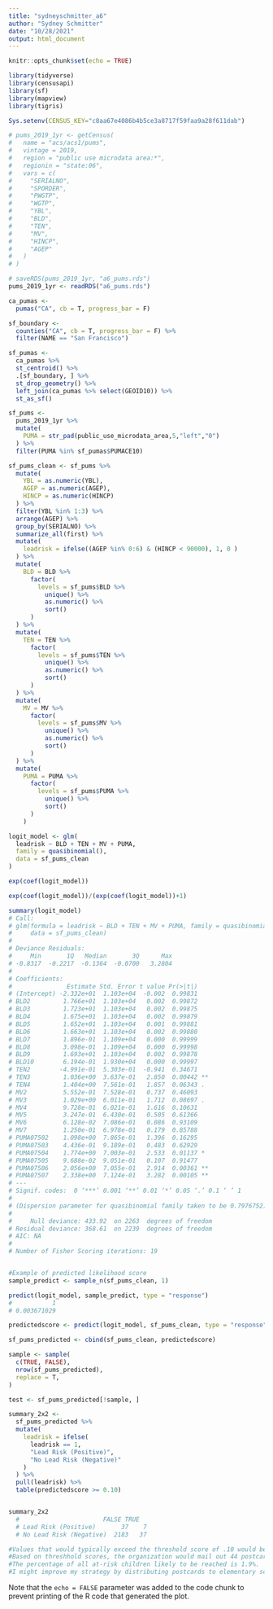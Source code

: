 ```yaml
---
title: "sydneyschmitter_a6"
author: "Sydney Schmitter"
date: "10/28/2021"
output: html_document
---
```


```r
knitr::opts_chunk$set(echo = TRUE)
```

```r
library(tidyverse)
library(censusapi)
library(sf)
library(mapview)
library(tigris)

Sys.setenv(CENSUS_KEY="c8aa67e4086b4b5ce3a8717f59faa9a28f611dab")
```

```r
# pums_2019_1yr <- getCensus(
#   name = "acs/acs1/pums",
#   vintage = 2019,
#   region = "public use microdata area:*", 
#   regionin = "state:06",
#   vars = c(
#     "SERIALNO",
#     "SPORDER",
#     "PWGTP",
#     "WGTP",
#     "YBL",
#     "BLD",
#     "TEN",
#     "MV",
#     "HINCP",
#     "AGEP"
#   )
# )

# saveRDS(pums_2019_1yr, "a6_pums.rds")
pums_2019_1yr <- readRDS("a6_pums.rds")
```

```r
ca_pumas <-
  pumas("CA", cb = T, progress_bar = F)

sf_boundary <-
  counties("CA", cb = T, progress_bar = F) %>%
  filter(NAME == "San Francisco")

sf_pumas <-
  ca_pumas %>% 
  st_centroid() %>% 
  .[sf_boundary, ] %>% 
  st_drop_geometry() %>% 
  left_join(ca_pumas %>% select(GEOID10)) %>% 
  st_as_sf()

sf_pums <-
  pums_2019_1yr %>% 
  mutate(
    PUMA = str_pad(public_use_microdata_area,5,"left","0")
  ) %>% 
  filter(PUMA %in% sf_pumas$PUMACE10)

sf_pums_clean <- sf_pums %>%
  mutate(
    YBL = as.numeric(YBL),
    AGEP = as.numeric(AGEP),
    HINCP = as.numeric(HINCP)
  ) %>% 
  filter(YBL %in% 1:3) %>% 
  arrange(AGEP) %>% 
  group_by(SERIALNO) %>% 
  summarize_all(first) %>% 
  mutate(
    leadrisk = ifelse((AGEP %in% 0:6) & (HINCP < 90000), 1, 0 )
  ) %>% 
  mutate(
    BLD = BLD %>% 
      factor(
        levels = sf_pums$BLD %>% 
          unique() %>%
          as.numeric() %>% 
          sort()
      )
  ) %>% 
  mutate(
    TEN = TEN %>% 
      factor(
        levels = sf_pums$TEN %>% 
          unique() %>%
          as.numeric() %>% 
          sort()
      )
  ) %>% 
  mutate(
    MV = MV %>% 
      factor(
        levels = sf_pums$MV %>% 
          unique() %>%
          as.numeric() %>% 
          sort()
      )
  ) %>% 
  mutate(
    PUMA = PUMA %>% 
      factor(
        levels = sf_pums$PUMA %>% 
          unique() %>%
          sort()
      )
    )

logit_model <- glm(
  leadrisk ~ BLD + TEN + MV + PUMA,
  family = quasibinomial(),
  data = sf_pums_clean
)

exp(coef(logit_model))

exp(coef(logit_model))/(exp(coef(logit_model))+1)

summary(logit_model)
# Call:
# glm(formula = leadrisk ~ BLD + TEN + MV + PUMA, family = quasibinomial(), 
#     data = sf_pums_clean)
# 
# Deviance Residuals: 
#     Min       1Q   Median       3Q      Max  
# -0.8317  -0.2217  -0.1364  -0.0700   3.2804  
# 
# Coefficients:
#               Estimate Std. Error t value Pr(>|t|)   
# (Intercept) -2.332e+01  1.103e+04  -0.002  0.99831   
# BLD2         1.766e+01  1.103e+04   0.002  0.99872   
# BLD3         1.723e+01  1.103e+04   0.002  0.99875   
# BLD4         1.675e+01  1.103e+04   0.002  0.99879   
# BLD5         1.652e+01  1.103e+04   0.001  0.99881   
# BLD6         1.663e+01  1.103e+04   0.002  0.99880   
# BLD7         1.896e-01  1.109e+04   0.000  0.99999   
# BLD8         3.098e-01  1.109e+04   0.000  0.99998   
# BLD9         1.693e+01  1.103e+04   0.002  0.99878   
# BLD10        6.194e-01  1.930e+04   0.000  0.99997   
# TEN2        -4.991e-01  5.303e-01  -0.941  0.34671   
# TEN3         1.036e+00  3.637e-01   2.850  0.00442 **
# TEN4         1.404e+00  7.561e-01   1.857  0.06343 . 
# MV2          5.552e-01  7.528e-01   0.737  0.46093   
# MV3          1.029e+00  6.011e-01   1.712  0.08697 . 
# MV4          9.728e-01  6.021e-01   1.616  0.10631   
# MV5          3.247e-01  6.430e-01   0.505  0.61366   
# MV6          6.128e-02  7.086e-01   0.086  0.93109   
# MV7          1.250e-01  6.978e-01   0.179  0.85788   
# PUMA07502    1.098e+00  7.865e-01   1.396  0.16295   
# PUMA07503    4.436e-01  9.189e-01   0.483  0.62929   
# PUMA07504    1.774e+00  7.003e-01   2.533  0.01137 * 
# PUMA07505    9.688e-02  9.051e-01   0.107  0.91477   
# PUMA07506    2.056e+00  7.055e-01   2.914  0.00361 **
# PUMA07507    2.338e+00  7.124e-01   3.282  0.00105 **
# ---
# Signif. codes:  0 ‘***’ 0.001 ‘**’ 0.01 ‘*’ 0.05 ‘.’ 0.1 ‘ ’ 1
# 
# (Dispersion parameter for quasibinomial family taken to be 0.7976752)
# 
#     Null deviance: 433.92  on 2263  degrees of freedom
# Residual deviance: 368.61  on 2239  degrees of freedom
# AIC: NA
# 
# Number of Fisher Scoring iterations: 19


#Example of predicted likelihood score
sample_predict <- sample_n(sf_pums_clean, 1)

predict(logit_model, sample_predict, type = "response")
#           1 
# 0.003671029 

predictedscore <- predict(logit_model, sf_pums_clean, type = "response")

sf_pums_predicted <- cbind(sf_pums_clean, predictedscore)

sample <- sample(
  c(TRUE, FALSE), 
  nrow(sf_pums_predicted), 
  replace = T, 
)

test <- sf_pums_predicted[!sample, ]

summary_2x2 <-
  sf_pums_predicted %>% 
  mutate(
    leadrisk = ifelse(
      leadrisk == 1, 
      "Lead Risk (Positive)", 
      "No Lead Risk (Negative)"
    )
  ) %>% 
  pull(leadrisk) %>% 
  table(predictedscore >= 0.10)


summary_2x2
  #                       FALSE TRUE
  # Lead Risk (Positive)       37    7
  # No Lead Risk (Negative)  2183   37

#Values that would typically exceed the threshold score of .10 would be households with values of BLD > 2, TEN > 3, and MV > 2.
#Based on threshhold scores, the organization would mail out 44 postcards, and the percentage of postcards that would actually go to low-income households with children is 18.9%.
#The percentage of all at-risk children likely to be reached is 1.9%.
#I might improve my strategy by distributing postcards to elementary schools in neighborhoods where I have identified a higher risk of at-risk children.
```

Note that the `echo = FALSE` parameter was added to the code chunk to prevent printing of the R code that generated the plot.
